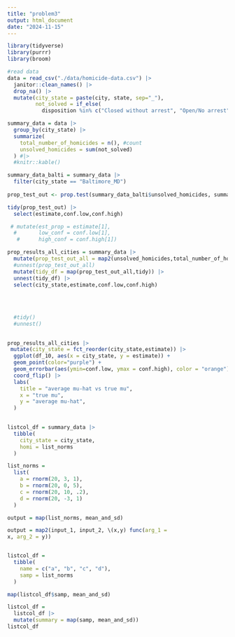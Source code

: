 ```yaml
---
title: "problem3"
output: html_document
date: "2024-11-15"
---
```


```r
library(tidyverse)
library(purrr)
library(broom)
```


```r
#read data
data = read_csv("./data/homicide-data.csv") |>
  janitor::clean_names() |>
  drop_na() |>
  mutate(city_state = paste(city, state, sep="_"), 
         not_solved = if_else(
           disposition %in% c("Closed without arrest", "Open/No arrest"), 1, 0))  # if match, add 1, otherwise, add 0. 
```

```r
summary_data = data |>
  group_by(city_state) |>
  summarize(
    total_number_of_homicides = n(), #count
    unsolved_homicides = sum(not_solved) 
  ) #|>
  #knitr::kable()
```

```r
summary_data_balti = summary_data |>
  filter(city_state == "Baltimore_MD") 
  
prop_test_out <- prop.test(summary_data_balti$unsolved_homicides, summary_data_balti$total_number_of_homicides) 

tidy(prop_test_out) |> 
  select(estimate,conf.low,conf.high) 

 # mutate(est_prop = estimate[1], 
  #       low_conf = conf.low[1],
   #      high_conf = conf.high[1]) 
```

```r


prop_results_all_cities = summary_data |>
  mutate(prop_test_out_all = map2(unsolved_homicides,total_number_of_homicides, \(x,y) prop.test(x,y))) |>
  #unnest(prop_test_out_all) 
  mutate(tidy_df = map(prop_test_out_all,tidy)) |>
  unnest(tidy_df) |>
  select(city_state,estimate,conf.low,conf.high)
  
  
  
  
  #tidy()
  #unnest()
  

```


```r
prop_results_all_cities |>
 mutate(city_state = fct_reorder(city_state,estimate)) |>
  ggplot(df_10, aes(x = city_state, y = estimate)) + 
  geom_point(color="purple") +
  geom_errorbar(aes(ymin=conf.low, ymax = conf.high), color = "orange") +
  coord_flip() |>
  labs(
    title = "average mu-hat vs true mu",
    x = "true mu",
    y = "average mu-hat", 
  )
  
```



```r
listcol_df = summary_data |>
  tibble(
    city_state = city_state,
    homi = list_norms
  )

list_norms =
  list(
    a = rnorm(20, 3, 1),
    b = rnorm(20, 0, 5),
    c = rnorm(20, 10, .2),
    d = rnorm(20, -3, 1)
  )

output = map(list_norms, mean_and_sd)

output = map2(input_1, input_2, \(x,y) func(arg_1 =
x, arg_2 = y))


listcol_df =
  tibble(
    name = c("a", "b", "c", "d"),
    samp = list_norms
  )

map(listcol_df$samp, mean_and_sd)

listcol_df =
  listcol_df |>
  mutate(summary = map(samp, mean_and_sd))
listcol_df
```

